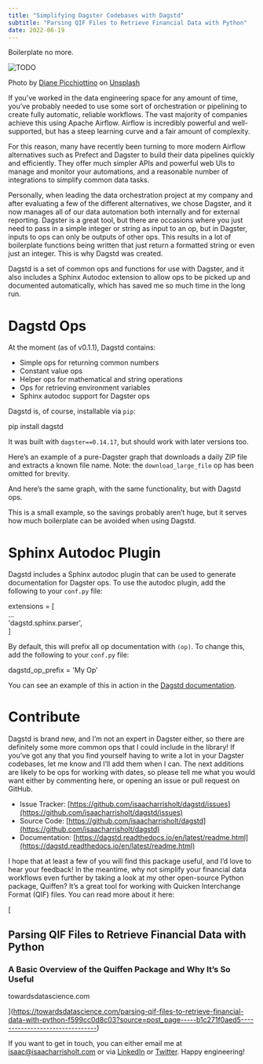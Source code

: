 ```yaml
---
title: "Simplifying Dagster Codebases with Dagstd"
subtitle: "Parsing QIF Files to Retrieve Financial Data with Python"
date: 2022-06-19
---
```


Boilerplate no more.

<Image src={image0} alt="TODO" />

Photo by [Diane Picchiottino](https://unsplash.com/@diane_soko?utm_source=medium&utm_medium=referral) on [Unsplash](https://unsplash.com/?utm_source=medium&utm_medium=referral)

If you’ve worked in the data engineering space for any amount of time, you’ve probably needed to use some sort of orchestration or pipelining to create fully automatic, reliable workflows. The vast majority of companies achieve this using Apache Airflow. Airflow is incredibly powerful and well-supported, but has a steep learning curve and a fair amount of complexity.

For this reason, many have recently been turning to more modern Airflow alternatives such as Prefect and Dagster to build their data pipelines quickly and efficiently. They offer much simpler APIs and powerful web UIs to manage and monitor your automations, and a reasonable number of integrations to simplify common data tasks.

Personally, when leading the data orchestration project at my company and after evaluating a few of the different alternatives, we chose Dagster, and it now manages all of our data automation both internally and for external reporting. Dagster is a great tool, but there are occasions where you just need to pass in a simple integer or string as input to an op, but in Dagster, inputs to ops can only be outputs of other ops. This results in a lot of boilerplate functions being written that just return a formatted string or even just an integer. This is why Dagstd was created.

Dagstd is a set of common ops and functions for use with Dagster, and it also includes a Sphinx Autodoc extension to allow ops to be picked up and documented automatically, which has saved me so much time in the long run.

# Dagstd Ops

At the moment (as of v0.1.1), Dagstd contains:

*   Simple ops for returning common numbers
*   Constant value ops
*   Helper ops for mathematical and string operations
*   Ops for retrieving environment variables
*   Sphinx autodoc support for Dagster ops

Dagstd is, of course, installable via `pip`:

pip install dagstd

It was built with `dagster==0.14.17`, but should work with later versions too.

Here’s an example of a pure-Dagster graph that downloads a daily ZIP file and extracts a known file name. Note: the `download_large_file` op has been omitted for brevity.

And here’s the same graph, with the same functionality, but with Dagstd ops.

This is a small example, so the savings probably aren’t huge, but it serves how much boilerplate can be avoided when using Dagstd.

# Sphinx Autodoc Plugin

Dagstd includes a Sphinx autodoc plugin that can be used to generate documentation for Dagster ops. To use the autodoc plugin, add the following to your `conf.py` file:

extensions = \[  
    ...  
    'dagstd.sphinx.parser',  
\]

By default, this will prefix all op documentation with `(op)`. To change this, add the following to your `conf.py` file:

dagstd\_op\_prefix = 'My Op'

You can see an example of this in action in the [Dagstd documentation](https://dagstd.readthedocs.io/en/latest/readme.html).

# Contribute

Dagstd is brand new, and I’m not an expert in Dagster either, so there are definitely some more common ops that I could include in the library! If you’ve got any that you find yourself having to write a lot in your Dagster codebases, let me know and I’ll add them when I can. The next additions are likely to be ops for working with dates, so please tell me what you would want either by commenting here, or opening an issue or pull request on GitHub.

*   Issue Tracker: [https://github.com/isaacharrisholt/dagstd/issues](https://github.com/isaacharrisholt/dagstd/issues)
*   Source Code: [https://github.com/isaacharrisholt/dagstd](https://github.com/isaacharrisholt/dagstd)
*   Documentation: [https://dagstd.readthedocs.io/en/latest/readme.html](https://dagstd.readthedocs.io/en/latest/readme.html)

I hope that at least a few of you will find this package useful, and I’d love to hear your feedback! In the meantime, why not simplify your financial data workflows even further by taking a look at my other open-source Python package, Quiffen? It’s a great tool for working with Quicken Interchange Format (QIF) files. You can read more about it here:

[

## Parsing QIF Files to Retrieve Financial Data with Python

### A Basic Overview of the Quiffen Package and Why It’s So Useful

towardsdatascience.com



](https://towardsdatascience.com/parsing-qif-files-to-retrieve-financial-data-with-python-f599cc0d8c03?source=post_page-----b1c271f0aed5--------------------------------)

If you want to get in touch, you can either email me at [isaac@isaacharrisholt.com](mailto:isaac@isaacharrisholt.com) or via [LinkedIn](https://www.linkedin.com/in/isaac-harris-holt/) or [Twitter](https://twitter.com/IsaacHarrisHolt). Happy engineering!
